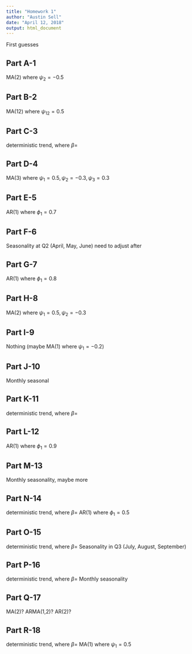 ```yaml
---
title: "Homework 1"
author: "Austin Sell"
date: "April 12, 2018"
output: html_document
---
```



First guesses

## Part A-1

MA(2) where $\psi_2=-0.5$

## Part B-2

MA(12) where $\psi_{12}=0.5$

## Part C-3

deterministic trend, where $\beta=$

## Part D-4

MA(3) where $\psi_1=0.5, \psi_2=-0.3, \psi_3=0.3$

## Part E-5

AR(1) where $\phi_1=0.7$

## Part F-6

Seasonality at Q2 (April, May, June)
need to adjust after

## Part G-7

AR(1) where $\phi_1=0.8$

## Part H-8

MA(2) where $\psi_1=0.5, \psi_2=-0.3$

## Part I-9

Nothing (maybe MA(1) where $\psi_1=-0.2$)

## Part J-10

Monthly seasonal

## Part K-11

deterministic trend, where $\beta=$

## Part L-12

AR(1) where $\phi_1=0.9$

## Part M-13

Monthly seasonality, maybe more

## Part N-14

deterministic trend, where $\beta=$
AR(1) where $\phi_1=0.5$

## Part O-15

deterministic trend, where $\beta=$
Seasonality in Q3 (July, August, September)

## Part P-16

deterministic trend, where $\beta=$
Monthly seasonality

## Part Q-17

MA(2)? ARMA(1,2)?  AR(2)?

## Part R-18

deterministic trend, where $\beta=$
MA(1) where $\psi_1=0.5$


